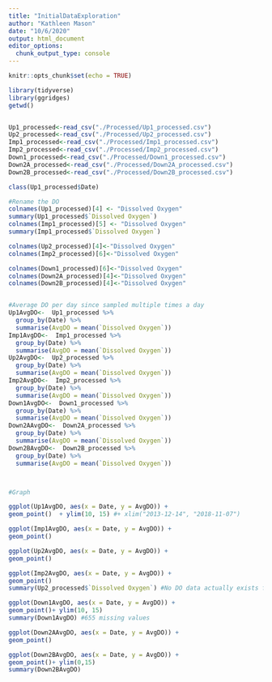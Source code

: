 ```yaml
---
title: "InitialDataExploration"
author: "Kathleen Mason"
date: "10/6/2020"
output: html_document
editor_options: 
  chunk_output_type: console
---
```


```r
knitr::opts_chunk$set(echo = TRUE)
```

```r
library(tidyverse)
library(ggridges)
getwd()


Up1_processed<-read_csv("./Processed/Up1_processed.csv")
Up2_processed<-read_csv("./Processed/Up2_processed.csv")
Imp1_processed<-read_csv("./Processed/Imp1_processed.csv")
Imp2_processed<-read_csv("./Processed/Imp2_processed.csv")
Down1_processed<-read_csv("./Processed/Down1_processed.csv")
Down2A_processed<-read_csv("./Processed/Down2A_processed.csv")
Down2B_processed<-read_csv("./Processed/Down2B_processed.csv")

class(Up1_processed$Date)
```

```r

#Rename the DO
colnames(Up1_processed)[4] <- "Dissolved Oxygen"
summary(Up1_processed$`Dissolved Oxygen`)
colnames(Imp1_processed)[5] <- "Dissolved Oxygen"
summary(Imp1_processed$`Dissolved Oxygen`)

colnames(Up2_processed)[4]<-"Dissolved Oxygen"
colnames(Imp2_processed)[6]<-"Dissolved Oxygen"

colnames(Down1_processed)[6]<-"Dissolved Oxygen"
colnames(Down2A_processed)[4]<-"Dissolved Oxygen"
colnames(Down2B_processed)[4]<-"Dissolved Oxygen"


#Average DO per day since sampled multiple times a day
Up1AvgDO<-  Up1_processed %>%
  group_by(Date) %>%
  summarise(AvgDO = mean(`Dissolved Oxygen`))
Imp1AvgDO<-  Imp1_processed %>%
  group_by(Date) %>%
  summarise(AvgDO = mean(`Dissolved Oxygen`))
Up2AvgDO<-  Up2_processed %>%
  group_by(Date) %>%
  summarise(AvgDO = mean(`Dissolved Oxygen`))
Imp2AvgDO<-  Imp2_processed %>%
  group_by(Date) %>%
  summarise(AvgDO = mean(`Dissolved Oxygen`))
Down1AvgDO<-  Down1_processed %>%
  group_by(Date) %>%
  summarise(AvgDO = mean(`Dissolved Oxygen`))
Down2AAvgDO<-  Down2A_processed %>%
  group_by(Date) %>%
  summarise(AvgDO = mean(`Dissolved Oxygen`))
Down2BAvgDO<-  Down2B_processed %>%
  group_by(Date) %>%
  summarise(AvgDO = mean(`Dissolved Oxygen`))



#Graph

ggplot(Up1AvgDO, aes(x = Date, y = AvgDO)) +
geom_point()  + ylim(10, 15) #+ xlim("2013-12-14", "2018-11-07")

ggplot(Imp1AvgDO, aes(x = Date, y = AvgDO)) +
geom_point()  

ggplot(Up2AvgDO, aes(x = Date, y = AvgDO)) +
geom_point()  

ggplot(Imp2AvgDO, aes(x = Date, y = AvgDO)) +
geom_point()
summary(Up2_processed$`Dissolved Oxygen`) #No DO data actually exists for Imp2

ggplot(Down1AvgDO, aes(x = Date, y = AvgDO)) +
geom_point()+ ylim(10, 15)
summary(Down1AvgDO) #655 missing values

ggplot(Down2AAvgDO, aes(x = Date, y = AvgDO)) +
geom_point()

ggplot(Down2BAvgDO, aes(x = Date, y = AvgDO)) +
geom_point()+ ylim(0,15)
summary(Down2BAvgDO)
```


